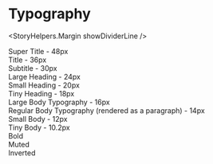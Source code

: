 

<Meta title="Components|Typographies" />

# Typography

<StoryHelpers.Margin showDividerLine />

<Preview>
  <Story name="Typography">
    <div>
      <div className="mb-3">
        <Typography.SuperTitle>Super Title - 48px</Typography.SuperTitle>
      </div>
      <div className="mb-3">
        <Typography.Title>Title - 36px</Typography.Title>
      </div>
      <div className="mb-3">
        <Typography.Subtitle>Subtitle - 30px</Typography.Subtitle>
      </div>
      <div className="mb-3">
        <Typography.HeadingLarge>Large Heading - 24px</Typography.HeadingLarge>
      </div>
      <div className="mb-3">
        <Typography.HeadingSmall>Small Heading - 20px</Typography.HeadingSmall>
      </div>
      <div className="mb-3">
        <Typography.HeadingTiny>Tiny Heading - 18px</Typography.HeadingTiny>
      </div>
      <div className="mb-3">
        <Typography.Large>Large Body Typography - 16px</Typography.Large>
      </div>
      <div className="mb-3">
        <Typography p>
          Regular Body Typography (rendered as a paragraph) - 14px
        </Typography>
      </div>
      <div className="mb-3">
        <Typography.Small>Small Body - 12px</Typography.Small>
      </div>
      <div className="mb-3">
        <Typography.Tiny>Tiny Body - 10.2px</Typography.Tiny>
      </div>
      <div className="mb-3">
        <Typography bold>Bold</Typography>
      </div>
      <div className="mb-3">
        <Typography muted>Muted</Typography>
      </div>
      <div
        className="mb-3 p-1"
        style={{ backgroundColor: Color.invertedBackground }}
      >
        <Typography inverted>Inverted</Typography>
      </div>
    </div>
  </Story>
</Preview>

<Props of={Typography} />
